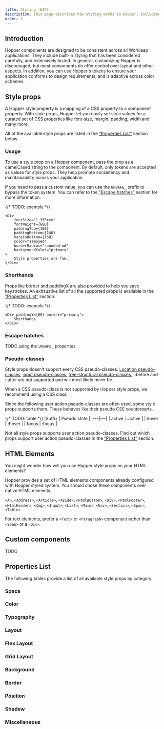 ```yaml
---
title: Styling (WIP)
description: This page describes how styling works in Hopper, including how to customize spacing, sizing, and positioning, and how to create your own custom components using Spectrum styles.
order: 2
---
```


## Introduction

Hopper components are designed to be consistent across all Workleap applications. They include built-in styling that has been considered carefully, and extensively tested. In general, customizing Hopper is discouraged, but most components do offer control over layout and other aspects. In addition, you can use Hopper's tokens to ensure your application conforms to design requirements, and is adaptive across color schemes.

## Style props

A Hopper style property is a mapping of a CSS property to a component property. With style props, Hopper let you easily set style values for a curated set of CSS properties like font-size, margin, padding, width and many more.

All of the available style props are listed in the ["Properties List"](#Properties-List) section below.

### Usage

To use a style prop on a Hopper component, pass the prop as a camelCased string to the component.
By default, only tokens are accepted as values for style props. They help promote consistency and maintainability across your application.

If you need to pass a custom value, you can use the `UNSAFE_` prefix to bypass the token system. You can refer to the ["Escape hatches"](#Escape-hatches) section for more information.

{/* TODO: example */}
```tsx
<Div
    fontSize="1.375rem"
    fontWeight={680}
    paddingTop={160}
    paddingBottom={160}
    marginBottom={160}
    color="samoyed"
    borderRadius="rounded-md"
    backgroundColor="primary"
>
    Style properties are fun.
</Div>
```

### Shorthands

Props like border and paddingX are also provided to help you save keystrokes. An exhaustive list of all the supported props is available in the ["Properties List"](#Properties-List) section.

{/* TODO: example */}
```tsx
<Div paddingY={80} border="primary">
    Shorthands.
</Div>
```

### Escape hatches

 TODO
using the `UNSAFE_` properties

### Pseudo-classes

Style props doesn't support every CSS pseudo-classes. [Location pseudo-classes](https://developer.mozilla.org/en-US/docs/Web/CSS/Pseudo-classes#location_pseudo-classes), [input pseudo-classes](https://developer.mozilla.org/en-US/docs/Web/CSS/Pseudo-classes#the_input_pseudo-classes), [tree-structural pseudo-classes](https://developer.mozilla.org/en-US/docs/Web/CSS/Pseudo-classes#tree-structural_pseudo-classes), ::before and ::after are not supported and will most likely never be.

When a CSS pseudo-class is not supported by Hopper style props, we recommend using a CSS class.

Since the following user action pseudo-classes are often used, some style props supports them. These behaves like their pseudo CSS counterparts.

{/* TODO: table */}
|Suffix | Pseudo state |
|---|---|
| active | :active |
| hover | :hover |
| focus | :focus |

Not all style props supports user action pseudo-classes. Find out which props support user action pseudo-classes in the ["Properties List"](#Properties-List) section.

## HTML Elements

You might wonder how will you use Hopper style props on your HTML elements?

Hopper provides a set of HTML elements components already configured with Hopper styled system. You should chose these components over native HTML elements.

`<A>`, `<Address>`, `<Article>`, `<Aside>`, `<HtmlButton>`, `<Div>`, `<HtmlFooter>`, `<HtmlHeader>`, `<Img>`, `<Input>`, `<List>`, `<Main>`, `<Nav>`, `<Section>`, `<Span>`, `<Table>`

For text elements, prefer a `<Text>` or `<Paragraph>` component rather than `<Span>` or a `<Div>`.

## Custom components

TODO

## Properties List

The following tables provide a list of all available style props by category.

### Space

### Color

### Typography

### Layout

### Flex Layout

### Grid Layout

### Background

### Border

### Position

### Shadow

### Miscellaneous
